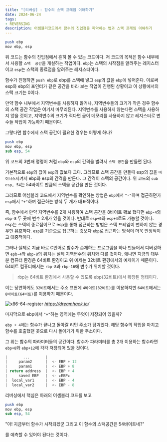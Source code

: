 ```yaml
---
title: "[리버싱] : 함수의 스택 프레임 이해하기"
date: 2024-06-24
tags:
- REVERSING
description: 어셈블리코드에서 함수의 진입점을 파악하는 법과 스택 프레임 이해하기
---
```


```perl
push ebp
mov ebp, esp
```
위 코드는 함수의 진입점에서 흔히 볼 수 있는 코드이다. 저 코드의 목적은 함수 내부에서 사용할 `스택  공간`을 개설하는 작업이다.
`ebp`는 스택의 시작점을 알려주는 레지스터이고 `esp`는 스택의 종료점을 알려주는 레지스터이다.

함수가 진행하면 `push ebp`로 ebp를 스택에 넣고 `esp`의 값을 `ebp`에 넣어준다. 이로써 esp와 ebp의 포인터가 같은 공간을 바라 보는 작업이
진행된 상황이고 이 상황에서의 스택 크기는 0이다.

만약 함수 내부에서 지역변수를 사용하지 않거나, 지역변수들의 크기가 작은 경우 함수의 스택 공간 작업은 여기서 마무리된다. 지역변수를 사용하지 않는다면
스택을 사용하지 않을 것이고, 지역변수의 크기가 적다면 굳이 메모리를 사용하지 않고 레지스터로 변수들 작업이 가능하기 때문이다.

그렇다면 함수에서 스택 공간이 필요한 경우는 어떻게 하나?
```perl
push ebp
mov ebp, esp
sub esp, 54
```

위 코드의 3번째 명령어 처럼 `ebp`와 `esp`의 간격을 벌려서 `스택 공간`을 만들면 된다.

기본적으로 `ebp`의 값이 `esp`의 값보다 크다. 그러므로 스택 공간을 만들때 esp의 값을 `마이너스`시켜서 ebp와 esp의 간격을 만든다.
그 간격이 스택의 공간이다. 위 코드의 `sub esp, 54`는 54바이트 만큼의 스택을 공간을 만든 것이다.

그러므로 어셈블리 코드에서 지역변수를 확인하는 방법은 `ebp`에서 `"-"`하며 접근하던가 `esp`에서 `"+"`하며 접근하는 방식 두 개가 대표적이다.

즉, 함수에서 만약 지역변수를 2개 사용하여 스택 공간을 8바이트 확보 했다면 `ebp-4`와 `ebp-8` 두 곳에 변수 2개가 있을 것이다.
반대로 `esp+0`와 `esp+4`로도 가능할 것이다. esp는 스택의 종료점이므로 esp를 통해 접근하는 방법은 스택 프레임이 변하지 않는 경우만 유효하다.
`esp`를 기준으로 접근하는 것보다 `ebp`로 접근하는 방식이 더욱 안정적이고 대중적이다.

그러나 실제로 지금 바로 C언어로 함수가 존재하는 프로그램을 하나 만들어서 디버깅하면 `epb-4`와 `ebp-8`의 위치는 실제 지역변수의 위치와 다를 것이다.
왜나면 지금의 대부분 컴퓨터 환경은 64비트 환경이고 위 예제는 32비트 환경에서의 예제이기 때문이다. 64비트 컴퓨터에서는 `rbp-8`과 `rbp-16`에 변수가 위치할 것이다.

> rbp는 64비트 환경에서 사용할 수 있도록 ebp(32비트)에서 확장된 형태이다.

이는 당연하게도 `32비트`에서는 주소 표현에 `4바이트(32비트)`를 이용하지만 `64비트`에서는 `8바이트(64비트)`를 이용하기 때문이다.

![x86-64-register](/images/post-04/x86-64-register.png)
<cite>https://dreamhack.io/</cite>

마지막으로 ebp에서 `"+"`하는 영역에는 무엇이 저장되어 있을까?

`ebp + 4`에는 함수가 끝나고 돌아갈 리턴 주소가 담겨있다. 해당 함수의 작업을 마치고 함수를 호출했던 곳으로 다시 돌아가기 위한 주소이다.


그 위는 함수의 파라미터들의 공간이다. 함수가 파라미터를 총 2개 이용하는 함수라면 `ebp+8`와 `ebp+12`에 각각 저장되어 있을 것이다.

```kotlin
|       ...       |
|     param2      |  <- EBP + 12
|     param1      |  <- EBP + 8
| return address  |  <- EBP + 4
|     saved EBP   |  <- ★EBP★
|  local_var1     |  <- EBP - 4
|  local_var2     |  <- EBP - 8
```

리버싱에서 핵심은 아래의 어셈블리 코드를 보고
```perl
push ebp
mov ebp, esp
sub esp, 54
```
"아! 지금부터 함수가 시작되겠군 그리고 이 함수의 스택공간은 54바이트네?"

를 예측할 수 있어야 된다는 것이다.